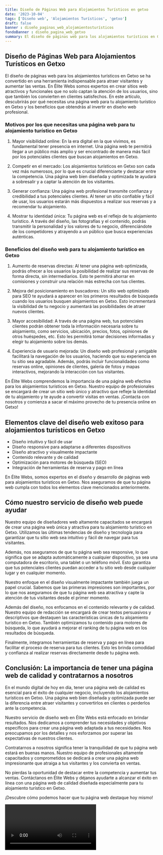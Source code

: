 ```yaml
---
title: Diseño de Páginas Web para Alojamientos Turísticos en getxo
date: '2023-10-04'
tags: ['Diseño web', 'Alojamientos Turísticos', 'getxo']
draft: false
banner : diseño_paginas_web_alojamientosturísticos
fondoBanner : diseño_pagina_web_getxo
summary: El diseño de páginas web para los alojamientos turísticos en Getxo se ha convertido en una herramienta indispensable para atraer visitantes y aumentar las ventas. En Élite Webs somos expertos en crear sitios web atractivos y funcionales que no solo captan la atención de los usuarios, sino que también los convierten en clientes satisfechos. En este artículo, descubrirás por qué necesitas una página web para tu alojamiento turístico en Getxo y los beneficios que obtendrás al invertir en diseño web profesional.
---
```


## Diseño de Páginas Web para Alojamientos Turísticos en Getxo

El diseño de páginas web para los alojamientos turísticos en Getxo se ha convertido en una herramienta indispensable para atraer visitantes y aumentar las ventas. En Élite Webs somos expertos en crear sitios web atractivos y funcionales que no solo captan la atención de los usuarios, sino que también los convierten en clientes satisfechos. En este artículo, descubrirás por qué necesitas una página web para tu alojamiento turístico en Getxo y los beneficios que obtendrás al invertir en diseño web profesional.

### Motivos por los que necesitas una página web para tu alojamiento turístico en Getxo

1. Mayor visibilidad online: En la era digital en la que vivimos, es fundamental tener presencia en internet. Una página web te permitirá llegar a un público más amplio y ser encontrado de manera más fácil por los potenciales clientes que buscan alojamientos en Getxo.

2. Competir en el mercado: Los alojamientos turísticos en Getxo son cada vez más numerosos, por lo que es crucial diferenciarte y destacar entre la competencia. Una página web bien diseñada y optimizada te ayudará a sobresalir y a captar la atención de los visitantes.

3. Generar confianza: Una página web profesional transmite confianza y credibilidad a tus potenciales clientes. Al tener un sitio confiable y fácil de usar, los usuarios estarán más dispuestos a realizar sus reservas y a recomendar tu alojamiento.

4. Mostrar tu identidad única: Tu página web es el reflejo de tu alojamiento turístico. A través del diseño, las fotografías y el contenido, podrás transmitir la personalidad y los valores de tu negocio, diferenciándote de los competidores y atrayendo a un público que busca experiencias auténticas.

### Beneficios del diseño web para tu alojamiento turístico en Getxo

1. Aumento de reservas directas: Al tener una página web optimizada, podrás ofrecer a los usuarios la posibilidad de realizar sus reservas de forma directa, sin intermediarios. Esto te permitirá ahorrar en comisiones y construir una relación más estrecha con tus clientes.

2. Mejora del posicionamiento en buscadores: Un sitio web optimizado para SEO te ayudará a aparecer en los primeros resultados de búsqueda cuando los usuarios busquen alojamientos en Getxo. Esto incrementará la visibilidad de tu negocio y aumentará las posibilidades de atraer nuevos clientes.

3. Mayor accesibilidad: A través de una página web, tus potenciales clientes podrán obtener toda la información necesaria sobre tu alojamiento, como servicios, ubicación, precios, fotos, opiniones de otros huéspedes, etc. Esto les permitirá tomar decisiones informadas y elegir tu alojamiento sobre los demás.

4. Experiencia de usuario mejorada: Un diseño web profesional y amigable facilitará la navegación de los usuarios, haciendo que su experiencia en tu sitio sea agradable. Además, podrás incluir funcionalidades como reservas online, opiniones de clientes, galería de fotos y mapas interactivos, mejorando la interacción con tus visitantes.

En Élite Webs comprendemos la importancia de una página web efectiva para los alojamientos turísticos en Getxo. Nuestro equipo de profesionales se encargará de crear un sitio web único y atractivo que refleje la identidad de tu alojamiento y te ayude a convertir visitas en ventas. ¡Contacta con nosotros y comienza a sacar el máximo provecho de tu presencia online en Getxo!

<GifSeo />

<Cta />

## Elementos clave del diseño web exitoso para alojamientos turísticos en Getxo
* Diseño intuitivo y fácil de usar
* Diseño responsive para adaptarse a diferentes dispositivos
* Diseño atractivo y visualmente impactante
* Contenido relevante y de calidad
* Optimización para motores de búsqueda (SEO)
* Integración de herramientas de reserva y pago en línea

En Élite Webs, somos expertos en el diseño y desarrollo de páginas web para alojamientos turísticos en Getxo. Nos aseguramos de que tu página web cumpla con todos los elementos clave mencionados anteriormente.

## Cómo nuestro servicio de diseño web puede ayudar
Nuestro equipo de diseñadores web altamente capacitados se encargará de crear una página web única y atractiva para tu alojamiento turístico en Getxo. Utilizamos las últimas tendencias de diseño y tecnología para garantizar que tu sitio web sea intuitivo y fácil de navegar para tus visitantes.

Además, nos aseguramos de que tu página web sea responsive, lo que significa que se adapta automáticamente a cualquier dispositivo, ya sea una computadora de escritorio, una tablet o un teléfono móvil. Esto garantiza que tus potenciales clientes puedan acceder a tu sitio web desde cualquier lugar y en cualquier momento.

Nuestro enfoque en el diseño visualmente impactante también juega un papel crucial. Sabemos que las primeras impresiones son importantes, por lo que nos aseguramos de que tu página web sea atractiva y capte la atención de tus visitantes desde el primer momento.

Además del diseño, nos enfocamos en el contenido relevante y de calidad. Nuestro equipo de redacción se encargará de crear textos persuasivos y descriptivos que destaquen las características únicas de tu alojamiento turístico en Getxo. También optimizamos tu contenido para motores de búsqueda, lo que ayudará a mejorar el ranking de tu página web en los resultados de búsqueda.

Finalmente, integramos herramientas de reserva y pago en línea para facilitar el proceso de reserva para tus clientes. Esto les brinda comodidad y confianza al realizar reservas directamente desde tu página web.

## Conclusión: La importancia de tener una página web de calidad y contratarnos a nosotros
En el mundo digital de hoy en día, tener una página web de calidad es esencial para el éxito de cualquier negocio, incluyendo los alojamientos turísticos en Getxo. Una página web bien diseñada y optimizada puede ser la diferencia entre atraer visitantes y convertirlos en clientes o perderlos ante la competencia.

Nuestro servicio de diseño web en Élite Webs está enfocado en brindar resultados. Nos dedicamos a comprender tus necesidades y objetivos específicos para crear una página web adaptada a tus necesidades. Nos preocupamos por los detalles y nos esforzamos por superar las expectativas de nuestros clientes.

Contratarnos a nosotros significa tener la tranquilidad de que tu página web estará en buenas manos. Nuestro equipo de profesionales altamente capacitados y comprometidos se dedicará a crear una página web impresionante que atraiga a tus visitantes y los convierta en ventas.

No pierdas la oportunidad de destacar entre la competencia y aumentar tus ventas. Contáctanos en Élite Webs y déjanos ayudarte a alcanzar el éxito en línea con una página web de calidad diseñada especialmente para tu alojamiento turístico en Getxo.

¡Descubre cómo podemos hacer que tu página web destaque hoy mismo!

<Video />

<CtaBot job='Alojamientos Turísticos' city='getxo'/>

<Gmaps query='getxo+españa+maps' />